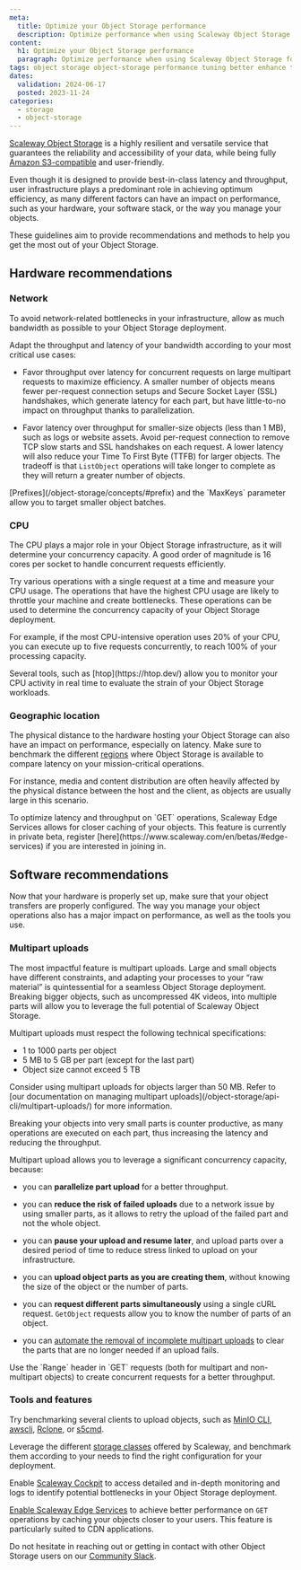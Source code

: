 ```yaml
---
meta:
  title: Optimize your Object Storage performance
  description: Optimize performance when using Scaleway Object Storage for your data.
content:
  h1: Optimize your Object Storage performance
  paragraph: Optimize performance when using Scaleway Object Storage for your data.
tags: object storage object-storage performance tuning better enhance throughput latency optimize
dates:
  validation: 2024-06-17
  posted: 2023-11-24
categories:
  - storage
  - object-storage
---
```


[Scaleway Object Storage](/object-storage/concepts/#object-storage) is a highly resilient and versatile service that guarantees the reliability and accessibility of your data, while being fully [Amazon S3-compatible](/object-storage/concepts/#amazon-s3) and user-friendly.

Even though it is designed to provide best-in-class latency and throughput, user infrastructure plays a predominant role in achieving optimum efficiency, as many different factors can have an impact on performance, such as your hardware, your software stack, or the way you manage your objects.

These guidelines aim to provide recommendations and methods to help you get the most out of your Object Storage.

## Hardware recommendations

### Network

To avoid network-related bottlenecks in your infrastructure, allow as much bandwidth as possible to your Object Storage deployment.

Adapt the throughput and latency of your bandwidth according to your most critical use cases:

- Favor throughput over latency for concurrent requests on large multipart requests to maximize efficiency. A smaller number of objects means fewer per-request connection setups and Secure Socket Layer (SSL) handshakes, which generate latency for each part, but have little-to-no impact on throughput thanks to parallelization.

- Favor latency over throughput for smaller-size objects (less than 1 MB), such as logs or website assets. Avoid per-request connection to remove TCP slow starts and SSL handshakes on each request. A lower latency will also reduce your Time To First Byte (TTFB) for larger objects. The tradeoff is that `ListObject` operations will take longer to complete as they will return a greater number of objects. 

<Message type="tip">
  [Prefixes](/object-storage/concepts/#prefix) and the `MaxKeys` parameter allow you to target smaller object batches.
</Message>

### CPU

The CPU plays a major role in your Object Storage infrastructure, as it will determine your concurrency capacity. A good order of magnitude is 16 cores per socket to handle concurrent requests efficiently.

Try various operations with a single request at a time and measure your CPU usage. The operations that have the highest CPU usage are likely to throttle your machine and create bottlenecks. These operations can be used to determine the concurrency capacity of your Object Storage deployment.

For example, if the most CPU-intensive operation uses 20% of your CPU, you can execute up to five requests concurrently, to reach 100% of your processing capacity.

<Message type="tip">
  Several tools, such as [htop](https://htop.dev/) allow you to monitor your CPU activity in real time to evaluate the strain of your Object Storage workloads.
</Message>

### Geographic location

The physical distance to the hardware hosting your Object Storage can also have an impact on performance, especially on latency. Make sure to benchmark the different [regions](/object-storage/concepts/#region-and-availability-zone) where Object Storage is available to compare latency on your mission-critical operations.

For instance, media and content distribution are often heavily affected by the physical distance between the host and the client, as objects are usually large in this scenario.

<Message type="tip">
To optimize latency and throughput on `GET` operations, Scaleway Edge Services allows for closer caching of your objects. This feature is currently in private beta, register [here](https://www.scaleway.com/en/betas/#edge-services) if you are interested in joining in.
</Message>

## Software recommendations

Now that your hardware is properly set up, make sure that your object transfers are properly configured. The way you manage your object operations also has a major impact on performance, as well as the tools you use.

### Multipart uploads

The most impactful feature is multipart uploads. Large and small objects have different constraints, and adapting your processes to your “raw material” is quintessential for a seamless Object Storage deployment. Breaking bigger objects, such as uncompressed 4K videos, into multiple parts will allow you to leverage the full potential of Scaleway Object Storage.

Multipart uploads must respect the following technical specifications:

- 1 to 1000 parts per object
- 5 MB to 5 GB per part (except for the last part)
- Object size cannot exceed 5 TB

<Message type="tip">
  Consider using multipart uploads for objects larger than 50 MB. Refer to [our documentation on managing multipart uploads](/object-storage/api-cli/multipart-uploads/) for more information.
</Message>

Breaking your objects into very small parts is counter productive, as many operations are executed on each part, thus increasing the latency and reducing the throughput.

Multipart upload allows you to leverage a significant concurrency capacity, because:

- you can **parallelize part upload** for a better throughput.

- you can **reduce the risk of failed uploads** due to a network issue by using smaller parts, as it allows to retry the upload of the failed part and not the whole object.

- you can **pause your upload and resume later**, and upload parts over a desired period of time to reduce stress linked to upload on your infrastructure.

- you can **upload object parts as you are creating them**, without knowing the size of the object or the number of parts.

- you can **request different parts simultaneously** using a single cURL request. `GetObject` requests allow you to know the number of parts of an object.

- you can [automate the removal of incomplete multipart uploads](/object-storage/api-cli/multipart-uploads/#aborting-a-multipart-upload) to clear the parts that are no longer needed if an upload fails.

<Message type="tip">
Use the `Range` header in `GET` requests (both for multipart and non-multipart objects) to create concurrent requests for a better throughput.
</Message>

### Tools and features

Try benchmarking several clients to upload objects, such as [MinIO CLI](/object-storage/api-cli/installing-minio-client/), [awscli](/object-storage/api-cli/object-storage-aws-cli/), [Rclone](/object-storage/api-cli/installing-rclone/), or [s5cmd](https://github.com/peak/s5cmd).

Leverage the different [storage classes](/object-storage/concepts/#storage-class) offered by Scaleway, and benchmark them according to your needs to find the right configuration for your deployment.

Enable [Scaleway Cockpit](/cockpit/quickstart/) to access detailed and in-depth monitoring and logs to identify potential bottlenecks in your Object Storage deployment.

[Enable Scaleway Edge Services](/object-storage/how-to/get-started-edge-services/) to achieve better performance on `GET` 
operations by caching your objects closer to your users. This feature is particularly suited to CDN applications.

Do not hesitate in reaching out or getting in contact with other Object Storage users on our [Community Slack](https://slack.scaleway.com/).